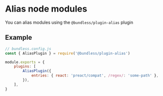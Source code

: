 # Alias node modules

You can alias modules using the `@bundless/plugin-alias` plugin

## Example

```js
// bundless.config.js
const { AliasPlugin } = require('@bundless/plugin-alias')

module.exports = {
    plugins: [
        AliasPlugin({
            entries: { react: 'preact/compat', /regex/: 'some-path' },
        }),
    ],
}
```
